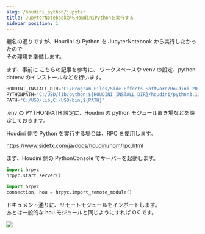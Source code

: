 ```yaml
---
slug: /houdini_python/jupyter
title: JupyterNotebookからHoudiniPythonを実行する
sidebar_position: 1
---
```


題名の通りですが、Houdini の Python を JupyterNotebook から実行したかったので  
その環境を準備します。

まず、事前に <AutoLinkTitle url="/pg/vscode/vscode_notebook" /> こちらの記事を参考に、 ワークスペースや venv の設定、python-dotenv のインストールなどを行います。

```python
HOUDINI_INSTALL_DIR="C:/Program Files/Side Effects Software/Houdini 20.5.365"
PYTHONPATH="C:/USD/lib/python;${HOUDINI_INSTALL_DIR}/houdini/python3.11libs;${HOUDINI_INSTALL_DIR}/python311/lib/site-packages;${PYTHONPATH}"
PATH="C:/USD/lib;C:/USD/bin;${PATH}"
```

.env の PYTHONPATH 設定に、Houdini の python モジュール置き場などを設定しておきます。

Houdini 側で Python を実行する場合は、RPC を使用します。

https://www.sidefx.com/ja/docs/houdini/hom/rpc.html

まず、Houdini 側の PythonConsole でサーバーを起動します。

```python
import hrpyc
hrpyc.start_server()
```

```python
import hrpyc
connection, hou = hrpyc.import_remote_module()
```

ドキュメント通りに、リモートモジュールをインポートします。  
あとは一般的な hou モジュールと同じようにすれば OK です。

![](https://gyazo.com/cce103c2d2483603206a75a2457a667c.png)

